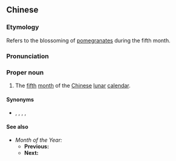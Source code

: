 ==Chinese==
{{zh-forms|[[pomegranate]]|[[month]]}}

===Etymology===
Refers to the blossoming of [[pomegranate]]s during the fifth month.

===Pronunciation===
{{zh-pron
|m=Liúyuè
|c=lau4 jyut6
|cat=pn
}}

===Proper noun===
{{zh-proper noun}}

# {{lb|zh|archaic}} The [[fifth]] [[month]] of the [[Chinese]] [[lunar]] [[calendar]].

====Synonyms====
* {{zh-l|蒲月}}, {{zh-l|仲夏}}, {{zh-l|飄香}}, {{zh-l|皋月}}, {{zh-l|郁月}}

====See also====
* ''Month of the Year:'' {{zh-l|榴月}}
** '''Previous:''' {{zh-l|梅月}}
** '''Next:''' {{zh-l|荷月}}

{{zh-cat|Chinese months}}